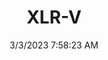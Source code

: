 ---
width: 6000
height: 4000
title: XLR-V
description: 2006 Black Raven Cadillac XLR-V with Ebony interior in Corpus Christi, TX.
date: 3/3/2023 7:58:23 AM
cameraMake: Sony
cameraModel: ILCE-7M3
lens: 85mm F1.4 DG DN | Art 020
settingsfStop: f/1.4
settingsISO: ISO 100
settingsShutter: 1/4000
settingsFocalLength: 85 mm
---